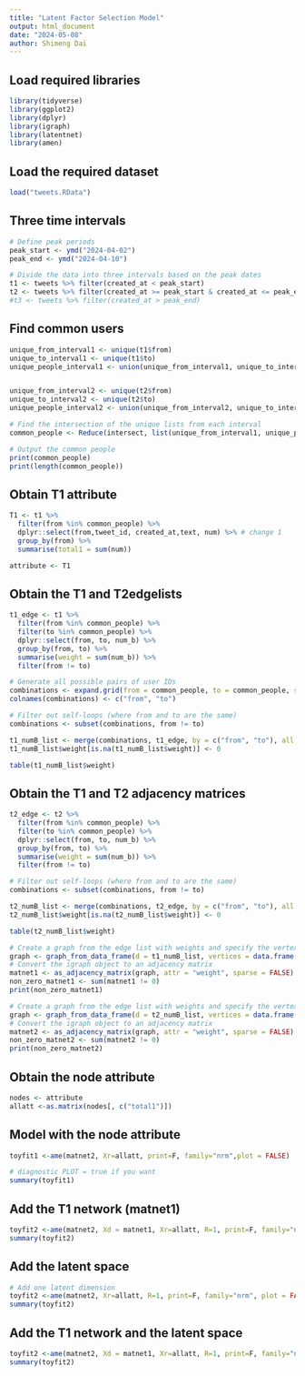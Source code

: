 ```yaml
---
title: "Latent Factor Selection Model"
output: html_document
date: "2024-05-08"
author: Shimeng Dai 
---
```


## Load required libraries

```r
library(tidyverse)
library(ggplot2)
library(dplyr)
library(igraph)
library(latentnet)
library(amen)
```

## Load the required dataset

```r
load("tweets.RData")
```

## Three time intervals

```r

# Define peak periods
peak_start <- ymd("2024-04-02")
peak_end <- ymd("2024-04-10")

# Divide the data into three intervals based on the peak dates
t1 <- tweets %>% filter(created_at < peak_start)
t2 <- tweets %>% filter(created_at >= peak_start & created_at <= peak_end)
#t3 <- tweets %>% filter(created_at > peak_end)

```

## Find common users

```r

unique_from_interval1 <- unique(t1$from)
unique_to_interval1 <- unique(t1$to)
unique_people_interval1 <- union(unique_from_interval1, unique_to_interval1)


unique_from_interval2 <- unique(t2$from)
unique_to_interval2 <- unique(t2$to)
unique_people_interval2 <- union(unique_from_interval2, unique_to_interval2)

# Find the intersection of the unique lists from each interval
common_people <- Reduce(intersect, list(unique_from_interval1, unique_people_interval1, unique_people_interval2))

# Output the common people
print(common_people)
print(length(common_people))

```
## Obtain T1 attribute

```r
T1 <- t1 %>%
  filter(from %in% common_people) %>%
  dplyr::select(from,tweet_id, created_at,text, num) %>% # change 1
  group_by(from) %>% 
  summarise(total1 = sum(num)) 

attribute <- T1
```

## Obtain the T1 and T2edgelists 

```r

t1_edge <- t1 %>%
  filter(from %in% common_people) %>%
  filter(to %in% common_people) %>%
  dplyr::select(from, to, num_b) %>%
  group_by(from, to) %>%
  summarise(weight = sum(num_b)) %>%
  filter(from != to)

# Generate all possible pairs of user IDs
combinations <- expand.grid(from = common_people, to = common_people, stringsAsFactors = FALSE)
colnames(combinations) <- c("from", "to")

# Filter out self-loops (where from and to are the same)
combinations <- subset(combinations, from != to)

t1_numB_list <- merge(combinations, t1_edge, by = c("from", "to"), all.x = TRUE)
t1_numB_list$weight[is.na(t1_numB_list$weight)] <- 0

table(t1_numB_list$weight)
```

## Obtain the T1 and T2 adjacency matrices

```r
t2_edge <- t2 %>%
  filter(from %in% common_people) %>%
  filter(to %in% common_people) %>%
  dplyr::select(from, to, num_b) %>%
  group_by(from, to) %>%
  summarise(weight = sum(num_b)) %>%
  filter(from != to)

# Filter out self-loops (where from and to are the same)
combinations <- subset(combinations, from != to)

t2_numB_list <- merge(combinations, t2_edge, by = c("from", "to"), all.x = TRUE)
t2_numB_list$weight[is.na(t2_numB_list$weight)] <- 0

table(t2_numB_list$weight)
```

```r

# Create a graph from the edge list with weights and specify the vertex set
graph <- graph_from_data_frame(d = t1_numB_list, vertices = data.frame(name = common_people), directed = TRUE)
# Convert the igraph object to an adjacency matrix
matnet1 <- as_adjacency_matrix(graph, attr = "weight", sparse = FALSE)
non_zero_matnet1 <- sum(matnet1 != 0)
print(non_zero_matnet1)


```

```r


# Create a graph from the edge list with weights and specify the vertex set
graph <- graph_from_data_frame(d = t2_numB_list, vertices = data.frame(name = common_people), directed = TRUE)
# Convert the igraph object to an adjacency matrix
matnet2 <- as_adjacency_matrix(graph, attr = "weight", sparse = FALSE)
non_zero_matnet2 <- sum(matnet2 != 0)
print(non_zero_matnet2)

```

## Obtain the node attribute

```r
nodes <- attribute
allatt <-as.matrix(nodes[, c("total1")])
```


## Model with the node attribute 

```r
toyfit1 <-ame(matnet2, Xr=allatt, print=F, family="nrm",plot = FALSE)

# diagnostic PLOT = true if you want
summary(toyfit1)
```

## Add the T1 network (matnet1)

```r
toyfit2 <-ame(matnet2, Xd = matnet1, Xr=allatt, R=1, print=F, family="nrm", plot = FALSE)
summary(toyfit2)
```
## Add the latent space 

```r
# Add one latent dimension
toyfit2 <-ame(matnet2, Xr=allatt, R=1, print=F, family="nrm", plot = FALSE)
summary(toyfit2)
```


## Add the T1 network and the latent space

```r
toyfit2 <-ame(matnet2, Xd = matnet1, Xr=allatt, R=1, print=F, family="nrm", plot = FALSE)
summary(toyfit2)
```
